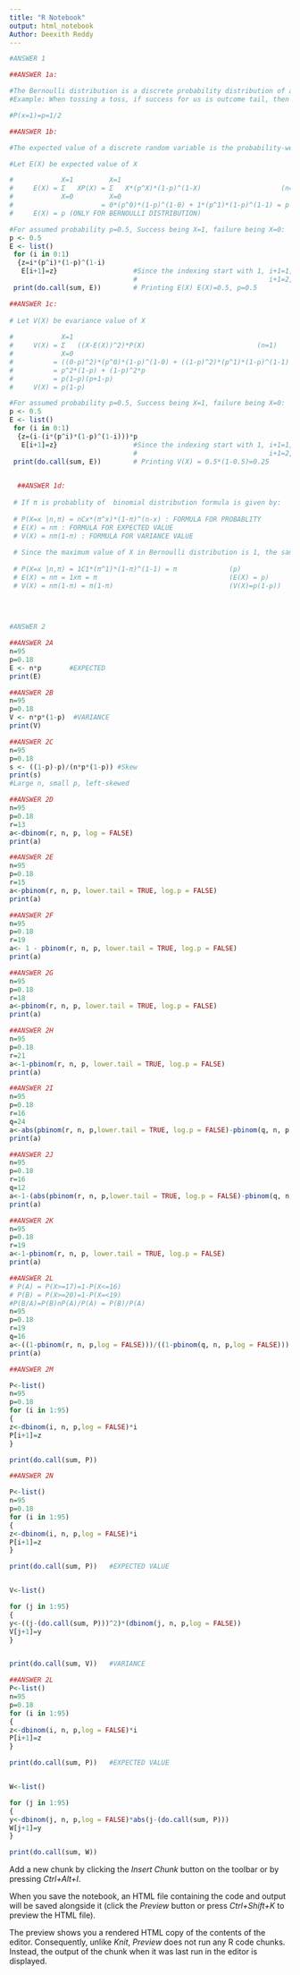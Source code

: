 ---
title: "R Notebook"
output: html_notebook
Author: Deexith Reddy
---
```{r}
#ANSWER 1

##ANSWER 1a:

#The Bernoulli distribution is a discrete probability distribution of a random variable which takes a binary, boolean output: 1 with probability p, and 0 with probability (1-p). Whenever we   are running an experiment which might lead either to a success or to a failure, we can associate with success (labeled with 1) a probability p, while  failure (labeled with 0) will have probability (1-p).
#Example: When tossing a toss, if success for us is outcome tail, then we set X=1 for tail and x=0 for head. Then probablity = 1/2:

#P(x=1)=p=1/2
```


```{r}
##ANSWER 1b: 

#The expected value of a discrete random variable is the probability-weighted average of all its possible values. In other words, each possible value the random variable can assume is multiplied by its probability of occurring, and the resulting products are summed to produce the expected value.

#Let E(X) be expected value of X

#            X=1         X=1
#     E(X) = Σ   XP(X) = Σ   X*(p^X)*(1-p)^(1-X)                    (n=1)
#            X=0         X=0
#                      = 0*(p^0)*(1-p)^(1-0) + 1*(p^1)*(1-p)^(1-1) = p
#     E(X) = p (ONLY FOR BERNOULLI DISTRIBUTION)

#For assumed probability p=0.5, Success being X=1, failure being X=0:
p <- 0.5
E <- list()
 for (i in 0:1)
  {z=i*(p^i)*(1-p)^(1-i)
   E[i+1]=z}                   #Since the indexing start with 1, i+1=1, i=0,E(0)
                               #                                 i+1=2, i=0,E(1)
 print(do.call(sum, E))        # Printing E(X) E(X)=0.5, p=0.5
```


```{r}
##ANSWER 1c:
 
# Let V(X) be evariance value of X
 
#            X=1              
#     V(X) = Σ   ((X-E(X))^2)*P(X)                            (n=1)
#            X=0
#          = ((0-p)^2)*(p^0)*(1-p)^(1-0) + ((1-p)^2)*(p^1)*(1-p)^(1-1)
#          = p^2*(1-p) + (1-p)^2*p
#          = p(1–p)(p+1-p)
#     V(X) = p(1-p)         

#For assumed probability p=0.5, Success being X=1, failure being X=0: 
p <- 0.5
E <- list()
 for (i in 0:1)
  {z=(i-(i*(p^i)*(1-p)^(1-i)))*p
   E[i+1]=z}                   #Since the indexing start with 1, i+1=1, i=0,E(0)
                               #                                 i+1=2, i=1,E(1)
 print(do.call(sum, E))        # Printing V(X) = 0.5*(1-0.5)=0.25

 
  ##ANSWER 1d:
 
 # If π is probablity of  binomial distribution formula is given by:
 
 # P(X=x |n,π) = nCx*(π^x)*(1-π)^(n-x) : FORMULA FOR PROBABLITY
 # E(X) = nπ : FORMULA FOR EXPECTED VALUE
 # V(X) = nπ(1-π) : FORMULA FOR VARIANCE VALUE
 
 # Since the maximum value of X in Bernoulli distribution is 1, the sample space is 1. We can use n=1 in Binomial Distribution equations to get the same solutions as Bernoulli Distribution.If there are n Bernoulli trials, then the sum of those trials is binomially distributed with parameters n and p
 
 # P(X=x |n,π) = 1C1*(π^1)*(1-π)^(1-1) = π             (p)
 # E(X) = nπ = 1xπ = π                                 (E(X) = p)
 # V(X) = nπ(1-π) = π(1-π)                             (V(X)=p(1-p))
 
 
 
```
```{r}
#ANSWER 2

##ANSWER 2A
n=95
p=0.18
E <- n*p       #EXPECTED
print(E)
```


```{r}
##ANSWER 2B
n=95
p=0.18
V <- n*p*(1-p)  #VARIANCE
print(V)
```


```{r}
##ANSWER 2C
n=95
p=0.18
s <- ((1-p)-p)/(n*p*(1-p)) #Skew
print(s)
#Large n, small p, left-skewed
```


```{r}
##ANSWER 2D
n=95
p=0.18
r=13
a<-dbinom(r, n, p, log = FALSE) 
print(a)
```


```{r}
##ANSWER 2E
n=95
p=0.18
r=15
a<-pbinom(r, n, p, lower.tail = TRUE, log.p = FALSE) 
print(a)
```


```{r}
##ANSWER 2F
n=95
p=0.18
r=19
a<- 1 - pbinom(r, n, p, lower.tail = TRUE, log.p = FALSE) 
print(a)
```


```{r}
##ANSWER 2G
n=95
p=0.18
r=18
a<-pbinom(r, n, p, lower.tail = TRUE, log.p = FALSE) 
print(a)
```


```{r}
##ANSWER 2H
n=95
p=0.18
r=21
a<-1-pbinom(r, n, p, lower.tail = TRUE, log.p = FALSE) 
print(a)
```


```{r}
##ANSWER 2I
n=95
p=0.18
r=16
q=24
a<-abs(pbinom(r, n, p,lower.tail = TRUE, log.p = FALSE)-pbinom(q, n, p,lower.tail = TRUE, log.p = FALSE))
print(a)
```


```{r}
##ANSWER 2J
n=95
p=0.18
r=16
q=12
a<-1-(abs(pbinom(r, n, p,lower.tail = TRUE, log.p = FALSE)-pbinom(q, n, p,lower.tail = TRUE, log.p = FALSE)))
print(a)
```


```{r}
##ANSWER 2K
n=95
p=0.18
r=19
a<-1-pbinom(r, n, p, lower.tail = TRUE, log.p = FALSE) 
print(a)
```


```{r}
##ANSWER 2L
# P(A) = P(X>=17)=1-P(X<=16)
# P(B) = P(X>=20)=1-P(X=<19)
#P(B/A)=P(B)nP(A)/P(A) = P(B)/P(A)
n=95
p=0.18
r=19
q=16
a<-((1-pbinom(r, n, p,log = FALSE)))/((1-pbinom(q, n, p,log = FALSE)))
print(a)
```


```{r}
##ANSWER 2M

P<-list()
n=95
p=0.18
for (i in 1:95)
{
z<-dbinom(i, n, p,log = FALSE)*i
P[i+1]=z
}

print(do.call(sum, P))
```



```{r}
##ANSWER 2N

P<-list()
n=95
p=0.18
for (i in 1:95)
{
z<-dbinom(i, n, p,log = FALSE)*i
P[i+1]=z
}

print(do.call(sum, P))   #EXPECTED VALUE


V<-list()

for (j in 1:95)
{
y<-((j-(do.call(sum, P)))^2)*(dbinom(j, n, p,log = FALSE))
V[j+1]=y
}


print(do.call(sum, V))   #VARIANCE
```
```{r}
##ANSWER 2L
P<-list()
n=95
p=0.18
for (i in 1:95)
{
z<-dbinom(i, n, p,log = FALSE)*i
P[i+1]=z
}

print(do.call(sum, P))   #EXPECTED VALUE


W<-list()

for (j in 1:95)
{
y<-dbinom(j, n, p,log = FALSE)*abs(j-(do.call(sum, P)))
W[j+1]=y
}

print(do.call(sum, W))   
```

Add a new chunk by clicking the *Insert Chunk* button on the toolbar or by pressing *Ctrl+Alt+I*.

When you save the notebook, an HTML file containing the code and output will be saved alongside it (click the *Preview* button or press *Ctrl+Shift+K* to preview the HTML file).

The preview shows you a rendered HTML copy of the contents of the editor. Consequently, unlike *Knit*, *Preview* does not run any R code chunks. Instead, the output of the chunk when it was last run in the editor is displayed.
